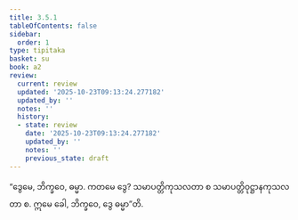 ```yaml
---
title: 3.5.1
tableOfContents: false
sidebar:
  order: 1
type: tipitaka
basket: su
book: a2
review:
  current: review
  updated: '2025-10-23T09:13:24.277182'
  updated_by: ''
  notes: ''
  history:
  - state: review
    date: '2025-10-23T09:13:24.277182'
    updated_by: ''
    notes: ''
    previous_state: draft
---
```



<ReviewStatus review={frontmatter.review} showDetails={true} />

<HypothesisAnnotation frontmatter={frontmatter} />

<DynamicBreadcrumb />

<Division number="164" book="a2" e="ch" v="15" p="93">

<Paragraph number="257" book="a2">
“ဒွေမေ, ဘိက္ခဝေ, ဓမ္မာ. ကတမေ ဒွေ? သမာပတ္တိကုသလတာ စ သမာပတ္တိဝုဋ္ဌာနကုသလတာ စ. ဣမေ ခေါ, ဘိက္ခဝေ, ဒွေ ဓမ္မာ”တိ.
</Paragraph>
</Division>